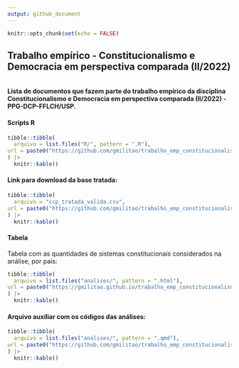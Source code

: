 ```yaml
---
output: github_document
---
```


```r
knitr::opts_chunk$set(echo = FALSE)
```

## Trabalho empírico - Constitucionalismo e Democracia em perspectiva comparada (II/2022)
<br>
**Lista de documentos que fazem parte do trabalho empírico da disciplina Constitucionalismo e Democracia em perspectiva comparada (II/2022) - PPG-DCP-FFLCH/USP.**
<br>

#### Scripts R

```r

tibble::tibble(
  arquivo = list.files("R/", pattern = ".R"),
url = paste0("https://github.com/gmilitao/trabalho_emp_constitucionalismo/blob/master/R/", arquivo)
) |> 
  knitr::kable()


```


#### Link para download da base tratada:

```r

tibble::tibble(
  arquivo = "ccp_tratada_valida.csv",
url = paste0("https://github.com/gmilitao/trabalho_emp_constitucionalismo/blob/master/dados/", arquivo)
) |> 
  knitr::kable()

```



#### Tabela

Tabela com as quantidades de sistemas constitucionais considerados na análise, por país:

```r

tibble::tibble(
  arquivo = list.files("analises/", pattern = ".html"),
url = paste0("https://gmilitao.github.io/trabalho_emp_constitucionalismo/analises/", arquivo)
) |> 
  knitr::kable()

```


#### Arquivo auxiliar com os códigos das análises: 


```r

tibble::tibble(
  arquivo = list.files("analises/", pattern = ".qmd"),
url = paste0("https://github.com/gmilitao/trabalho_emp_constitucionalismo/blob/master/analises/", arquivo)
) |> 
  knitr::kable()

```





